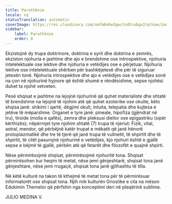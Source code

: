 ```yaml
---
title: Parathënie
locale: sq
statusTranslation: automatic
coverImage: https://res.cloudinary.com/xmfm6mhw3gwctndtcubgx2rptnae/image/upload/v1741354450/small_cover_introduccion_a_la_gnosis_57a3fc8d72.webp
sidebar:
    label: Parathënie
    order: 0
---
```

Ekzistojnë dy trupa doktrinore, doktrina e syrit dhe doktrina e zemrës, ekziston njohuria e jashtme dhe ajo e brendshme ose introspektive, njohuria intelelektuale ose lektive dhe njohuria e vetëdijes ose e përjetuar. Njohuria lektive ose intelelektuale shërben për bashkëjetesë dhe për të siguruar jetesën tonë. Njohuria introspektive dhe ajo e vetëdijes ose e vetëdijes sonë na çon në njohurinë hyjnore që është shumë e rëndësishme, sepse njohësi duhet ta njohë vetveten.

Pesë shqisat e jashtme na lejojnë njohurinë që quhet materialiste dhe shtatë të brendshme na lejojnë të njohim atë që quhet ezoterike ose okulte, këto shqisa janë: shikimi i qartë, dëgjimi okult, intuita, telepatia dhe kujtesa e jetëve të mëparshme. Organet e tyre janë: pineale, hipofiza (gjëndrat në tru), tiroide (molla e qafës), zemra dhe pleksusi diellor ose epigastriku (sipër kërthizës); nëpërmjet tyre njohim shtatë (7) trupa të njeriut: Fizik, vital, astral, mendor, që përbëjnë katër trupat e mëkatit që janë hënorë protoplazmatikë dhe tre të tjerë që janë trupa të vullnetit, të shpirtit dhe të shpirtit, të cilët pasurojnë njohurinë e vetëdijes, kjo njohuri është e gjallë sepse e bëjmë të gjallë, përbën atë që fetarët dhe filozofët e quajnë shpirti.

Nëse përmirësojmë shqisat, përmirësojmë njohuritë tona. Shqisat përmirësohen kur heqim të metat, nëse jemi gënjeshtarë, shqisat tona janë gënjeshtare, nëse jemi rrugaçë, shqisat tona janë gjithashtu të tilla.

Në këtë kulturë na takon të kthejmë të metat tona për të përmirësuar informatorët ose shqisat tona. Njih mik kulturën Gnostike e cila na mëson Edukimin Themelor që përfshin nga konceptimi deri në pleqërinë sublime.

JULIO MEDINA V.
